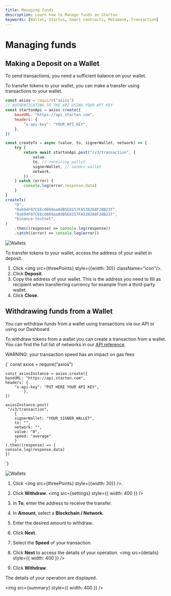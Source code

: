 ```yaml
---
title: Managing funds
description: Learn how to Manage funds on Starton 
keywords: [Wallet, Starton, Smart contracts, Metamask, Transaction]
---
```



# Managing funds 

## Making a Deposit on a Wallet

To send transactions, you need a sufficient balance on your wallet.


<Tabs>
<TabItem value="code" label="From Code">

To transfer tokens to your wallet, you can make a transfer using transactions to your wallet.

```jsx showLineNumbers
const axios = require("axios")
// AUTHENTICATING TO THE API USING YOUR API KEY
const startonApi = axios.create({
	baseURL: "https://api.starton.com",
	headers: {
		"x-api-key": "YOUR_API_KEY",
	},
})

const createTx = async (value, to, signerWallet, network) => {
	try {
		return await startonApi.post("/v3/transaction", {
			value,
			to, // receiving wallet
			signerWallet, // sender wallet
			network,
		})
	} catch (error) {
		console.log(error.response.data)
	}
}
createTx(
	"0",
	"0x694F07CEEc0869aa0dB5E8157FA538268F28B23f",
	"0x694F07CEEc0869aa0dB5E8157FA538268F28B23f",
	"binance-testnet",
)
	.then((response) => console.log(response))
	.catch((error) => console.log(error))
```

</TabItem>
<TabItem value="dashboard" label="From Webapp">

![Wallets](assets/withdraw.png)

To transfer tokens to your wallet, access the address of your wallet in deposit.

1. Click <img src={threePoints} style={{width: 30}} className="icon"/>.
1. Click **Deposit**.
1. Copy the address of your wallet.
   This is the address you need to fill as recipient when transferring currency for example from a third-party wallet.
1. Click **Close**.

</TabItem>
</Tabs>

## Withdrawing funds from a Wallet

You can withdraw funds from a wallet using transactions via our API or using our Dashboard


<Tabs>
<TabItem value="code" label="From Code">
To withdraw tokens from a wallet you can create a transaction from a wallet.
You can find the full list of networks in our <a href="https://docs.starton.com/api-reference">API reference</a>.

WARNING: your transaction speed has an impact on gas fees

<CodeBlock language="jsx" showLineNumbers>{`
    const axios = require("axios")
    
    const axiosInstance = axios.create({
    baseURL: "https://api.starton.com",
    headers: {
        "x-api-key": "PUT HERE YOUR API KEY",
            },
    })
    
    axiosInstance.post(
     "/v3/transaction",
        {
        signerWallet: "YOUR_SIGNER_WALLET",
        to: "",
        network: "",
        value: "0",
        speed: "average"
        }
    ).then((response) => {
    console.log(response.data)
    })
`}</CodeBlock>
</TabItem>
<TabItem value="dashboard" label="From Webapp">

![Wallets](assets/withdraw.png)

1. Click <img src={threePoints} style={{width: 30}} />.

1. Click **Withdraw**.
    <img src={settings} style={{ width: 400 }} />
1. In **To**, enter the address to receive the transfer.
1. In **Amount**, select a **Blockchain / Network**.
1. Enter the desired amount to withdraw.
1. Click **Next**.
1. Select the **Speed** of your transaction.
1. Click **Next** to access the details of your operation.
    <img src={details} style={{ width: 400 }} />
1. Click **Withdraw**.

The details of your operation are displayed.

<img src={summary} style={{ width: 400 }} />

</TabItem>
</Tabs>

